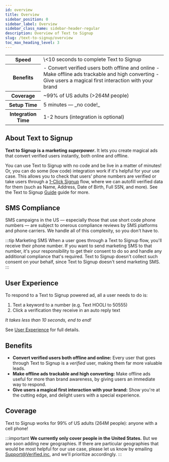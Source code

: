 ```yaml
---
id: overview
title: Overview
sidebar_position: 0
sidebar_label: Overview
sidebar_class_name: sidebar-header-regular
description: Overview of Text to Signup
slug: /text-to-signup/overview
toc_max_heading_level: 3
---
```




<table>
    <tr>
        <th>Speed</th>
        <td>\<10 seconds to complete Text to Signup</td>
    </tr>
    <tr>
        <th>Benefits</th>
        <td>
            - Convert verified users both offline and online
            - Make offline ads trackable and high converting
            - Give users a magical first interaction with your brand
        </td>
    </tr>
    <tr>
        <th>Coverage</th>
        <td>~99% of US adults (>264M people)</td>
    </tr>
    <tr>
        <th>Setup Time</th>
        <td>5 minutes — _no code!_</td>
    </tr>
    <tr>
        <th>Integration Time</th>
        <td>1-2 hours (integration is optional)</td>
    </tr>
</table>


## About Text to Signup

**Text to Signup is a marketing _superpower_.** It lets you create magical ads that convert verified users instantly, both online and offline. 

You can use Text to Signup with no code and be live in a matter of minutes! Or, you can do some (low code) integration work if it's helpful for your use case. This allows you to check that users' phone numbers are verified or take users through a [1-Click Signup](/1-click-signup) flow, where we can autofill verified data for them (such as Name, Address, Date of Birth, Full SSN, and more). See the Text to Signup [Guide](/text-to-signup/guide) guide for more.


## SMS Compliance

SMS campaigns in the US — especially those that use short code phone numbers — are subject to onerous compliance reviews by SMS platforms and phone carriers. We handle all of this complexity, so you don't have to. 

:::tip Marketing SMS
When a user goes through a Text to Signup flow, you'll receive their phone number. If you want to send marketing SMS to that number, it's your responsibility to get their consent to do so and handle any additional compliance that's required. Text to Signup doesn't collect such consent on your behalf, since Text to Signup doesn't send marketing SMS.
:::


## User Experience

To respond to a Text to Signup powered ad, all a user needs to do is:
1. Text a keyword to a number (e.g. Text HOOLI to 50555)
2. Click a verification they receive in an auto reply text

_It takes less than 10 seconds, end to end!_ 

See [User Experience](/text-to-signup/user-experience) for full details.


## Benefits

- **Convert verified users both offline and online:** Every user that goes through Text to Signup is a _verified_ user, making them far more valuable leads.
- **Make offline ads trackable and high converting:** Make offline ads useful for more than brand awareness, by giving users an immediate way to respond.
- **Give users a magical first interaction with your brand:** Show you're at the cutting edge, and delight users with a special experience.


## Coverage

Text to Signup works for 99% of US adults (264M people): anyone with a cell phone!

:::important
**We currently only cover people in the United States.** But we are soon adding new geographies. If there are particular geographies that would be most helpful for our use case, please let us know by emailing Support@Verified.inc, and we'll prioritize accordingly.
:::